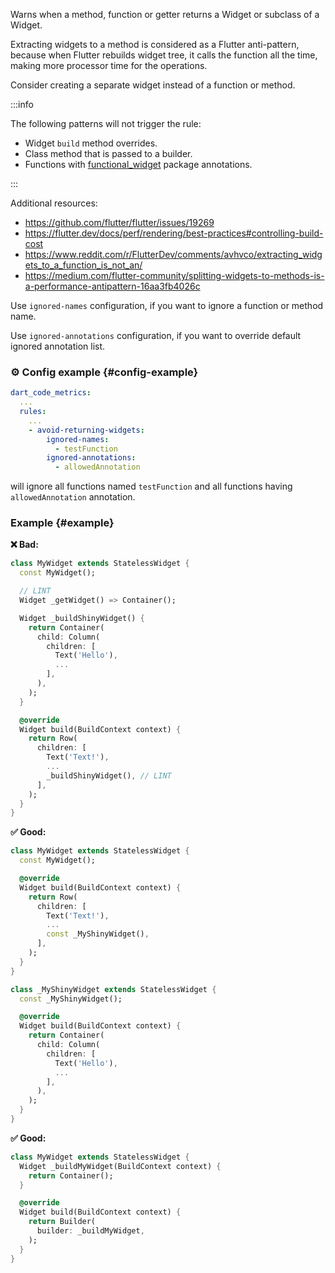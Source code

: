 
<RuleDetails version="3.1.0" severity="warning" hasConfig />

Warns when a method, function or getter returns a Widget or subclass of a Widget.

Extracting widgets to a method is considered as a Flutter anti-pattern, because when Flutter rebuilds widget tree, it calls the function all the time, making more processor time for the operations.

Consider creating a separate widget instead of a function or method.

:::info

The following patterns will not trigger the rule:

- Widget `build` method overrides.
- Class method that is passed to a builder.
- Functions with [functional_widget](https://pub.dev/packages/functional_widget) package annotations.

:::

Additional resources:

- <https://github.com/flutter/flutter/issues/19269>
- <https://flutter.dev/docs/perf/rendering/best-practices#controlling-build-cost>
- <https://www.reddit.com/r/FlutterDev/comments/avhvco/extracting_widgets_to_a_function_is_not_an/>
- <https://medium.com/flutter-community/splitting-widgets-to-methods-is-a-performance-antipattern-16aa3fb4026c>

Use `ignored-names` configuration, if you want to ignore a function or method name.

Use `ignored-annotations` configuration, if you want to override default ignored annotation list.

### ⚙️ Config example {#config-example}

```yaml
dart_code_metrics:
  ...
  rules:
    ...
    - avoid-returning-widgets:
        ignored-names:
          - testFunction
        ignored-annotations:
          - allowedAnnotation
```

will ignore all functions named `testFunction` and all functions having `allowedAnnotation` annotation.

### Example {#example}

**❌ Bad:**

```dart
class MyWidget extends StatelessWidget {
  const MyWidget();

  // LINT
  Widget _getWidget() => Container();

  Widget _buildShinyWidget() {
    return Container(
      child: Column(
        children: [
          Text('Hello'),
          ...
        ],
      ),
    );
  }

  @override
  Widget build(BuildContext context) {
    return Row(
      children: [
        Text('Text!'),
        ...
        _buildShinyWidget(), // LINT
      ],
    );
  }
}
```

**✅ Good:**

```dart
class MyWidget extends StatelessWidget {
  const MyWidget();

  @override
  Widget build(BuildContext context) {
    return Row(
      children: [
        Text('Text!'),
        ...
        const _MyShinyWidget(),
      ],
    );
  }
}

class _MyShinyWidget extends StatelessWidget {
  const _MyShinyWidget();

  @override
  Widget build(BuildContext context) {
    return Container(
      child: Column(
        children: [
          Text('Hello'),
          ...
        ],
      ),
    );
  }
}
```

**✅ Good:**

```dart
class MyWidget extends StatelessWidget {
  Widget _buildMyWidget(BuildContext context) {
    return Container();
  }

  @override
  Widget build(BuildContext context) {
    return Builder(
      builder: _buildMyWidget,
    );
  }
}
```
